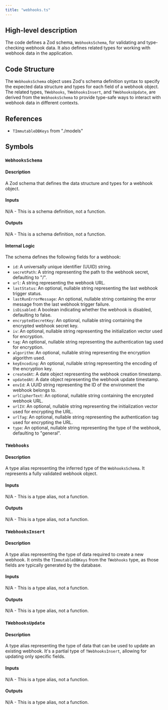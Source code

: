 ```yaml
---
title: "webhooks.ts"
---
```


## High-level description
The code defines a Zod schema, `WebhooksSchema`, for validating and type-checking webhook data. It also defines related types for working with webhook data in the application.

## Code Structure
The `WebhooksSchema` object uses Zod's schema definition syntax to specify the expected data structure and types for each field of a webhook object. The related types, `TWebhooks`, `TWebhooksInsert`, and `TWebhooksUpdate`, are derived from the `WebhooksSchema` to provide type-safe ways to interact with webhook data in different contexts.

## References
- `TImmutableDBKeys` from "./models"

## Symbols
### `WebhooksSchema`
#### Description
A Zod schema that defines the data structure and types for a webhook object.

#### Inputs
N/A - This is a schema definition, not a function.

#### Outputs
N/A - This is a schema definition, not a function.

#### Internal Logic
The schema defines the following fields for a webhook:
- `id`: A universally unique identifier (UUID) string.
- `secretPath`: A string representing the path to the webhook secret, defaulting to "/".
- `url`: A string representing the webhook URL.
- `lastStatus`: An optional, nullable string representing the last webhook trigger status.
- `lastRunErrorMessage`: An optional, nullable string containing the error message from the last webhook trigger failure.
- `isDisabled`: A boolean indicating whether the webhook is disabled, defaulting to false.
- `encryptedSecretKey`: An optional, nullable string containing the encrypted webhook secret key.
- `iv`: An optional, nullable string representing the initialization vector used for encryption.
- `tag`: An optional, nullable string representing the authentication tag used for encryption.
- `algorithm`: An optional, nullable string representing the encryption algorithm used.
- `keyEncoding`: An optional, nullable string representing the encoding of the encryption key.
- `createdAt`: A date object representing the webhook creation timestamp.
- `updatedAt`: A date object representing the webhook update timestamp.
- `envId`: A UUID string representing the ID of the environment the webhook belongs to.
- `urlCipherText`: An optional, nullable string containing the encrypted webhook URL.
- `urlIV`: An optional, nullable string representing the initialization vector used for encrypting the URL.
- `urlTag`: An optional, nullable string representing the authentication tag used for encrypting the URL.
- `type`: An optional, nullable string representing the type of the webhook, defaulting to "general".

### `TWebhooks`
#### Description
A type alias representing the inferred type of the `WebhooksSchema`. It represents a fully validated webhook object.

#### Inputs
N/A - This is a type alias, not a function.

#### Outputs
N/A - This is a type alias, not a function.

### `TWebhooksInsert`
#### Description
A type alias representing the type of data required to create a new webhook. It omits the `TImmutableDBKeys` from the `TWebhooks` type, as those fields are typically generated by the database.

#### Inputs
N/A - This is a type alias, not a function.

#### Outputs
N/A - This is a type alias, not a function.

### `TWebhooksUpdate`
#### Description
A type alias representing the type of data that can be used to update an existing webhook. It's a partial type of `TWebhooksInsert`, allowing for updating only specific fields.

#### Inputs
N/A - This is a type alias, not a function.

#### Outputs
N/A - This is a type alias, not a function.
